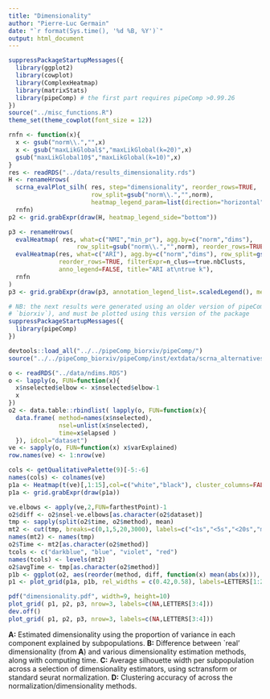 ```yaml
---
title: "Dimensionality"
author: "Pierre-Luc Germain"
date: "`r format(Sys.time(), '%d %B, %Y')`"
output: html_document
---
```


```r
suppressPackageStartupMessages({
  library(ggplot2)
  library(cowplot)
  library(ComplexHeatmap)
  library(matrixStats)
  library(pipeComp) # the first part requires pipeComp >0.99.26
})
source("../misc_functions.R")
theme_set(theme_cowplot(font_size = 12))
```

```r
rnfn <- function(x){
  x <- gsub("norm\\.","",x)
  x <- gsub("maxLikGlobal$","maxLikGlobal(k=20)",x)
  gsub("maxLikGlobal10$","maxLikGlobal(k=10)",x)
}
res <- readRDS("../data/results_dimensionality.rds")
H <- renameHrows(
  scrna_evalPlot_silh( res, step="dimensionality", reorder_rows=TRUE, 
                       row_split=gsub("norm\\.","",norm),
                       heatmap_legend_param=list(direction="horizontal")),
  rnfn)
p2 <- grid.grabExpr(draw(H, heatmap_legend_side="bottom"))

p3 <- renameHrows(
  evalHeatmap( res, what=c("NMI","min_pr"), agg.by=c("norm","dims"), 
                   row_split=gsub("norm\\.","",norm), reorder_rows=TRUE, anno_legend=FALSE) + 
  evalHeatmap(res, what=c("ARI"), agg.by=c("norm","dims"), row_split=gsub("norm\\.","",norm), 
              reorder_rows=TRUE, filterExpr=n_clus==true.nbClusts, 
              anno_legend=FALSE, title="ARI at\ntrue k"),
  rnfn
)
p3 <- grid.grabExpr(draw(p3, annotation_legend_list=.scaledLegend(), merge_legend=TRUE, heatmap_legend_side="bottom"))
```



```r
# NB: the next results were generated using an older version of pipeComp (branch 
# `biorxiv`), and must be plotted using this version of the package
suppressPackageStartupMessages({
  library(pipeComp)
})
```

```r
devtools::load_all("../../pipeComp_biorxiv/pipeComp/")
source("../../pipeComp_biorxiv/pipeComp/inst/extdata/scrna_alternatives.R")
```

```r
o <- readRDS("../data/ndims.RDS")
o <- lapply(o, FUN=function(x){
  x$nselected$elbow <- x$nselected$elbow-1
  x
})
o2 <- data.table::rbindlist( lapply(o, FUN=function(x){
  data.frame( method=names(x$nselected), 
              nsel=unlist(x$nselected), 
              time=x$elapsed )
  }), idcol="dataset")
ve <- sapply(o, FUN=function(x) x$varExplained)
row.names(ve) <- 1:nrow(ve)

cols <- getQualitativePalette(9)[-5:-6]
names(cols) <- colnames(ve)
p1a <- Heatmap(t(ve)[,1:15],col=c("white","black"), cluster_columns=FALSE, cluster_rows=FALSE,name="Prop.\nvar", column_title = "Variance in each PC\nexplained by subpopulations", row_title = "Dataset", right_annotation = rowAnnotation(dataset=colnames(ve), col=list(dataset=cols), show_legend=FALSE), show_row_names = FALSE)
p1a <- grid.grabExpr(draw(p1a))

ve.elbows <- apply(ve,2,FUN=farthestPoint)-1
o2$diff <- o2$nsel-ve.elbows[as.character(o2$dataset)]
tmp <- sapply(split(o2$time, o2$method), mean)
mt2 <- cut(tmp, breaks=c(0,1,5,20,3000), labels=c("<1s","<5s","<20s","minutes \nto hours"))
names(mt2) <- names(tmp)
o2$Time <- mt2[as.character(o2$method)]
tcols <- c("darkblue", "blue", "violet", "red")
names(tcols) <- levels(mt2)
o2$avgTime <- tmp[as.character(o2$method)]
p1b <- ggplot(o2, aes(reorder(method, diff, function(x) mean(abs(x))), diff, group=method, fill=Time)) + geom_violin() + coord_flip() + geom_hline(yintercept=0, linetype="dashed") + ylab("Difference to expected dimensionality") + scale_fill_manual(values=tcols) + theme(axis.title.y=element_blank(), legend.position=c(0.7, 0.3))
p1 <- plot_grid(p1a, p1b, rel_widths = c(0.42,0.58), labels=LETTERS[1:2])
```

```r
pdf("dimensionality.pdf", width=9, height=10)
plot_grid( p1, p2, p3, nrow=3, labels=c(NA,LETTERS[3:4]))
dev.off()
plot_grid( p1, p2, p3, nrow=3, labels=c(NA,LETTERS[3:4]))
```

**A:** Estimated dimensionality using the proportion of variance in each component explained by subpopulations. **B:** Difference between `real' dimensionality (from **A**) and various dimensionality estimation methods, along with computing time. **C:** Average silhouette width per subpopulation across a selection of dimensionality estimators, using sctransform or standard seurat normalization. **D:** Clustering accuracy of across the normalization/dimensionality methods.